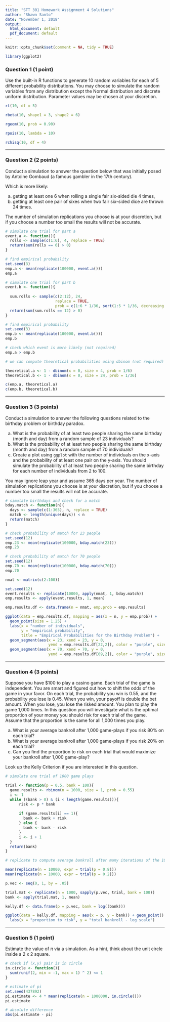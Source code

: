 ```yaml
---
title: "STT 301 Homework Assignment 4 Solutions"
author: "Shawn Santo"
date: "November 1, 2018"
output:
  html_document: default
  pdf_document: default
---
```


```r
knitr::opts_chunk$set(comment = NA, tidy = TRUE)
```

```r
library(ggplot2)
```


### Question 1 (1 point)

Use the built-in R functions to generate 10 random variables for each of 5 different probability distributions. You may choose to simulate the random variables from any distribution except the Normal distribution and discrete uniform distribution. Parameter values may be chosen at your discretion.

```r
rt(10, df = 5)

rbeta(10, shape1 = 3, shape2 = 6)

rgeom(10, prob = 0.90)

rpois(10, lambda = 10)

rchisq(10, df = 4)
```


***********************

### Question 2 (2 points)

Conduct a simulation to answer the question below that was initially posed by Antoine Gombaud (a famous gambler in the 17th century).

Which is more likely:

 a. getting at least one 6 when rolling a single fair six-sided die 4 times,
 b. getting at least one pair of sixes when two fair six-sided dice are thrown 24 times.
 
The number of simulation replications you choose is at your discretion, but if you choose a number too small the results will not be accurate.

```r
# simulate one trial for part a
event.a <- function(){
  rolls <- sample(c(1:6), 4, replace = TRUE)
  return(sum(rolls == 6) > 0)
}

# find empirical probability
set.seed(3)
emp.a <- mean(replicate(100000, event.a()))
emp.a

# simulate one trial for part b
event.b <- function(){
  
  sum.rolls <- sample(c(2:12), 24, 
                      replace = TRUE, 
                      prob = c(1:6 * 1/36, sort(1:5 * 1/36, decreasing = TRUE)))
  return(sum(sum.rolls == 12) > 0)
}

# find empirical probability
set.seed(3)
emp.b <- mean(replicate(100000, event.b()))
emp.b

# check which event is more likely (not required)
emp.a > emp.b

# we can compute theoretical probabilities using dbinom (not required)

theoretical.a <- 1 - dbinom(x = 0, size = 4, prob = 1/6)
theoretical.b <- 1 - dbinom(x = 0, size = 24, prob = 1/36)

c(emp.a, theoretical.a)
c(emp.b, theoretical.b)
```

***********************

### Question 3 (3 points)

Conduct a simulation to answer the following questions related to the birthday problem or birthday paradox.

  a. What is the probability of at least two people sharing the same birthday (month and day) from a random sample of 23 individuals?
  b. What is the probability of at least two people sharing the same birthday (month and day) from a random sample of 70 individuals?
  c. Create a plot using `ggplot` with the number of individuals on the x-axis and the probability of at least one pair on the y-axis. You should simulate the probability of at least two people sharing the same birthday for each number of individuals from 2 to 100.
  
You may ignore leap year and assume 365 days per year. The number of simulation replications you choose is at your discretion, but if you choose a number too small the results will not be accurate.

```r
# simulate birthdays and check for a match
bday.match <- function(n){
  days <- sample(c(1:365), n, replace = TRUE)
  match <- length(unique(days)) < n
  return(match)
}

# check probability of match for 23 people
set.seed(12)
emp.23 <- mean(replicate(100000, bday.match(23)))
emp.23

# check probability of match for 70 people
set.seed(12)
emp.70 <- mean(replicate(100000, bday.match(70)))
emp.70

nmat <- matrix(c(2:100))

set.seed(12)
event.results <- replicate(10000, apply(nmat, 1, bday.match))
emp.results <- apply(event.results, 1, mean)

emp.results.df <- data.frame(n = nmat, emp.prob = emp.results)

ggplot(data = emp.results.df, mapping = aes(x = n, y = emp.prob)) + 
  geom_point(size = 1.25) +
  labs(x = "number of individuals", 
       y = "empirical probability", 
       title = "Empirical Probabilities for the Birthday Problem") + 
  geom_segment(aes(x = 23, xend = 23, y = 0, 
                   yend = emp.results.df[22,2]), color = "purple", size = 1.1) +
  geom_segment(aes(x = 70, xend = 70, y = 0, 
                   yend = emp.results.df[69,2]), color = "purple", size = 1.1)
```


***********************

### Question 4 (3 points)

Suppose you have \$100 to play a casino game. Each trial of the game is independent. You are smart and figured out how to shift the odds of the game
in your favor. On each trial, the probability you win is 0.55, and the
probability you lose is 0.45. When you win, your payoff is double the bet amount. When you lose, you lose the risked amount. You plan to play the game 1,000 times. In this question you will investigate what is the optimal proportion of your money you should risk for each trial of the game. Assume that the proportion is
the same for all 1,000 times you play.

  a. What is your average bankroll after 1,000 game-plays if you risk 
     80% on each trial?
  b. What is your average bankroll after 1,000 game-plays if you risk
     20% on each trial?
  c. Can you find the proportion to risk on each trial that would maximize your 
     bankroll after 1,000 game-play?
     
Look up the Kelly Criterion if you are interested in this question.

```r
# simulate one trial of 1000 game plays

trial <- function(p = 0.5, bank = 100){  
  game.results <- rbinom(n = 1000, size = 1, prob = 0.55)
  i <- 1
  while ((bank > 0) & (i < length(game.results))){
      risk <- p * bank
      
      if (game.results[i] == 1){
        bank <- bank + risk
      } else {
        bank <- bank - risk
      }
      i <- i + 1
  }
  return(bank)
}

# replicate to compute average bankroll after many iterations of the 1000 game plays

mean(replicate(n = 10000, expr = trial(p = 0.8)))
mean(replicate(n = 10000, expr = trial(p = 0.2)))

p.vec <- seq(0, 1, by = .05)

trial.mat <- replicate(n = 1000, sapply(p.vec, trial, bank = 100))
bank <- apply(trial.mat, 1, mean)

kelly.df <- data.frame(p = p.vec, bank = log((bank)))

ggplot(data = kelly.df, mapping = aes(x = p, y = bank)) + geom_point() +
  labs(x = "proportion to risk", y = "total bankroll - log scale")
```


***********************

### Question 5 (1 point)

Estimate the value of $\pi$ via a simulation. As a hint, think about the unit
circle inside a 2 x 2 square.

```r
# check if (x,y) pair is in circle
in.circle <- function(){
  sum(runif(2, min = -1, max = 1) ^ 2) <= 1
}

# estimate of pi
set.seed(437892)
pi.estimate <- 4 * mean(replicate(n = 1000000, in.circle()))
pi.estimate

# absolute difference
abs(pi.estimate - pi)
```

